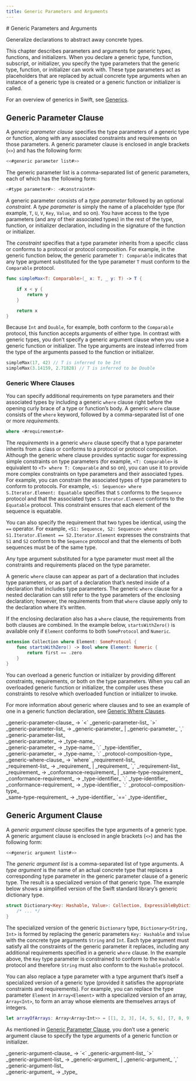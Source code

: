```yaml
---
title: Generic Parameters and Arguments
---
```



<Hero>
  # Generic Parameters and Arguments

  Generalize declarations to abstract away concrete types.
</Hero>

This chapter describes parameters and arguments for generic types, functions, and initializers. When you declare a generic type, function, subscript, or initializer, you specify the type parameters that the generic type, function, or initializer can work with. These type parameters act as placeholders that are replaced by actual concrete type arguments when an instance of a generic type is created or a generic function or initializer is called.

For an overview of generics in Swift, see [Generics](../guia-del-lenguaje/genericos).

## Generic Parameter Clause

A _generic parameter clause_ specifies the type parameters of a generic type or function, along with any associated constraints and requirements on those parameters. A generic parameter clause is enclosed in angle brackets (`<>`) and has the following form:

```swift
<<#generic parameter list#>>
```

The generic parameter list is a comma-separated list of generic parameters, each of which has the following form:

```swift
<#type parameter#>: <#constraint#>
```

A generic parameter consists of a _type parameter_ followed by an optional _constraint_. A _type parameter_ is simply the name of a placeholder type (for example, `T`, `U`, `V`, `Key`, `Value`, and so on). You have access to the type parameters (and any of their associated types) in the rest of the type, function, or initializer declaration, including in the signature of the function or initializer.

The _constraint_ specifies that a type parameter inherits from a specific class or conforms to a protocol or protocol composition. For example, in the generic function below, the generic parameter `T: Comparable` indicates that any type argument substituted for the type parameter `T` must conform to the `Comparable` protocol.

```swift showLineNumbers
func simpleMax<T: Comparable>(_ x: T, _ y: T) -> T {

    if x < y {
        return y
    }

    return x
}
```

Because `Int` and `Double`, for example, both conform to the `Comparable` protocol, this function accepts arguments of either type. In contrast with generic types, you don’t specify a generic argument clause when you use a generic function or initializer. The type arguments are instead inferred from the type of the arguments passed to the function or initializer.

```swift showLineNumbers
simpleMax(17, 42) // T is inferred to be Int
simpleMax(3.14159, 2.71828) // T is inferred to be Double
```

### Generic Where Clauses

You can specify additional requirements on type parameters and their associated types by including a generic `where` clause right before the opening curly brace of a type or function’s body. A generic `where` clause consists of the `where` keyword, followed by a comma-separated list of one or more _requirements_.

```swift
where <#requirements#>
```

The _requirements_ in a generic `where` clause specify that a type parameter inherits from a class or conforms to a protocol or protocol composition. Although the generic where clause provides syntactic sugar for expressing simple constraints on type parameters (for example, `<T: Comparable>` is equivalent to `<T> where T: Comparable` and so on), you can use it to provide more complex constraints on type parameters and their associated types. For example, you can constrain the associated types of type parameters to conform to protocols. For example, `<S: Sequence> where S.Iterator.Element: Equatable` specifies that `S` conforms to the `Sequence` protocol and that the associated type `S.Iterator.Element` conforms to the `Equatable` protocol. This constraint ensures that each element of the sequence is equatable.

You can also specify the requirement that two types be identical, using the `==` operator. For example, `<S1: Sequence, S2: Sequence> where S1.Iterator.Element == S2.Iterator.Element` expresses the constraints that `S1` and `S2` conform to the `Sequence` protocol and that the elements of both sequences must be of the same type.

Any type argument substituted for a type parameter must meet all the constraints and requirements placed on the type parameter.

A generic `where` clause can appear as part of a declaration that includes type parameters, or as part of a declaration that’s nested inside of a declaration that includes type parameters. The generic `where` clause for a nested declaration can still refer to the type parameters of the enclosing declaration; however, the requirements from that `where` clause apply only to the declaration where it’s written.

If the enclosing declaration also has a `where` clause, the requirements from both clauses are combined. In the example below, `startsWithZero()` is available only if `Element` conforms to both `SomeProtocol` and `Numeric`.

```swift showLineNumbers
extension Collection where Element: SomeProtocol {
    func startsWithZero() -> Bool where Element: Numeric {
        return first == .zero
    }
}
```

You can overload a generic function or initializer by providing different constraints, requirements, or both on the type parameters. When you call an overloaded generic function or initializer, the compiler uses these constraints to resolve which overloaded function or initializer to invoke.

For more information about generic where clauses and to see an example of one in a generic function declaration, see [Generic Where Clauses](../guia-del-lenguaje/genericos#generic-where-clauses).

<GrammarBlock title="Grammar of a generic parameter clause">
  _generic-parameter-clause_ →  `<` _generic-parameter-list_ `>`
  <br/>
  _generic-parameter-list_ →  _generic-parameter_ | _generic-parameter_ `,` _generic-parameter-list_
  <br/>
  _generic-parameter_ →  _type-name_
  <br/>
  _generic-parameter_ →  _type-name_ `:` _type-identifier_
  <br/>
  _generic-parameter_ →  _type-name_ `:` _protocol-composition-type_
  <br/>
  _generic-where-clause_ →  `where` _requirement-list_
  <br/>
  _requirement-list_ →  _requirement_ | _requirement_ `,` _requirement-list_
  <br/>
  _requirement_ →  _conformance-requirement_ | _same-type-requirement_
  <br/>
  _conformance-requirement_ →  _type-identifier_ `:` _type-identifier_
  <br/>
  _conformance-requirement_ →  _type-identifier_ `:` _protocol-composition-type_
  <br/>
  _same-type-requirement_ →  _type-identifier_ `==` _type-identifier_
</GrammarBlock>

## Generic Argument Clause

A _generic argument clause_ specifies the type arguments of a generic type. A generic argument clause is enclosed in angle brackets (`<>`) and has the following form:

```swift
<<#generic argument list#>>
```

The _generic argument list_ is a comma-separated list of type arguments. A _type argument_ is the name of an actual concrete type that replaces a corresponding type parameter in the generic parameter clause of a generic type. The result is a specialized version of that generic type. The example below shows a simplified version of the Swift standard library’s generic dictionary type.

```swift showLineNumbers
struct Dictionary<Key: Hashable, Value>: Collection, ExpressibleByDictionaryLiteral {
    /* ... */
}
```

The specialized version of the generic `Dictionary` type, `Dictionary<String, Int>` is formed by replacing the generic parameters `Key: Hashable` and `Value` with the concrete type arguments `String` and `Int`. Each type argument must satisfy all the constraints of the generic parameter it replaces, including any additional requirements specified in a generic `where` clause. In the example above, the `Key` type parameter is constrained to conform to the `Hashable` protocol and therefore `String` must also conform to the `Hashable` protocol.

You can also replace a type parameter with a type argument that’s itself a specialized version of a generic type (provided it satisfies the appropriate constraints and requirements). For example, you can replace the type parameter `Element` in `Array<Element>` with a specialized version of an array, `Array<Int>`, to form an array whose elements are themselves arrays of integers.

```swift showLineNumbers
let arrayOfArrays: Array<Array<Int>> = [[1, 2, 3], [4, 5, 6], [7, 8, 9]]
```

As mentioned in [Generic Parameter Clause](#generic-parameter-clause), you don’t use a generic argument clause to specify the type arguments of a generic function or initializer.

<GrammarBlock title="Grammar of a generic argument clause">
  _generic-argument-clause_ →  `<` _generic-argument-list_ `>`
  <br/>
  _generic-argument-list_ →  _generic-argument_ | _generic-argument_ `,` _generic-argument-list_
  <br/>
  _generic-argument_ →  _type_
</GrammarBlock>
